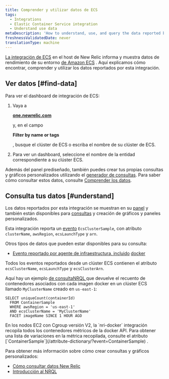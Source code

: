 ```yaml
---
title: Comprender y utilizar datos de ECS
tags:
  - Integrations
  - Elastic Container Service integration
  - Understand use data
metaDescription: 'How to understand, use, and query the data reported by New Relic''s Amazon ECS on-host integration.'
freshnessValidatedDate: never
translationType: machine
---
```


[La integración de ECS](/docs/introduction-amazon-ecs-integration) en el host de New Relic informa y muestra datos de rendimiento de su entorno [de Amazon ECS](https://docs.aws.amazon.com/ecs/index.html) . Aquí explicamos cómo encontrar, comprender y utilizar los datos reportados por esta integración.

## Ver datos [#find-data]

Para ver el dashboard de integración de ECS:

1. Vaya a

   <DoNotTranslate>**[one.newrelic.com](https://one.newrelic.com/all-capabilities)**</DoNotTranslate>

   y, en el campo

   <DoNotTranslate>**Filter by name or tags**</DoNotTranslate>

   , busque el clúster de ECS o escriba el nombre de su clúster de ECS.

2. Para ver un dashboard, seleccione el nombre de la entidad correspondiente a su clúster ECS.

Además del panel prediseñado, también puedes crear tus propias consultas y gráficos personalizados utilizando el [generador de consultas](/docs/chart-builder/use-chart-builder/get-started/introduction-chart-builder). Para saber cómo consultar estos datos, consulte [Comprender los datos](#understand).

## Consulta tus datos [#understand]

Los datos reportados por esta integración se muestran en su [panel](#find-data) y también están disponibles para [consultas](/docs/using-new-relic/data/understand-data/query-new-relic-data) y creación de gráficos y paneles personalizados.

Esta integración reporta un [evento](/docs/using-new-relic/data/understand-data/new-relic-data-types#events-new-relic) `EcsClusterSample`, con atributo `clusterName`, `awsRegion`, `ecsLaunchType` y `arn`.

Otros tipos de datos que pueden estar disponibles para su consulta:

* [Evento reportado por agente de infraestructura, incluido](/docs/infrastructure/manage-your-data/data-instrumentation/default-infrastructure-events) [docker](/docs/infrastructure/install-configure-manage-infrastructure/docker-installation/docker-instrumentation-infrastructure#docker-data)

Todos los eventos reportados desde un clúster ECS contienen el atributo `ecsClusterName`, `ecsLaunchType` y `ecsClusterArn`.

Aquí hay un ejemplo [de consultaNRQL ](/docs/query-data/nrql-new-relic-query-language/getting-started/introduction-nrql)que devuelve el recuento de contenedores asociados con cada imagen docker en un clúster ECS llamado `MyClusterName` creado en `us-east-1`:

```
SELECT uniqueCount(containerId) 
  FROM ContainerSample 
  WHERE awsRegion = 'us-east-1' 
  AND ecsClusterName = 'MyClusterName' 
  FACET imageName SINCE 1 HOUR AGO
```

<Callout variant="important">
  En los nodos EC2 con Cgroup versión V2, la `nri-docker` integración recopila todos los contenedores métricos de la docker API. Para obtener una lista de variaciones en la métrica recopilada, consulte el atributo [`ContainerSample`](/attribute-dictionary/?event=ContainerSample) .
</Callout>

Para obtener más información sobre cómo crear consultas y gráficos personalizados:

* [Cómo consultar datos New Relic](/docs/using-new-relic/data/understand-data/query-new-relic-data)
* [Introducción al NRQL](/docs/query-data/nrql-new-relic-query-language/getting-started/introduction-nrql)
